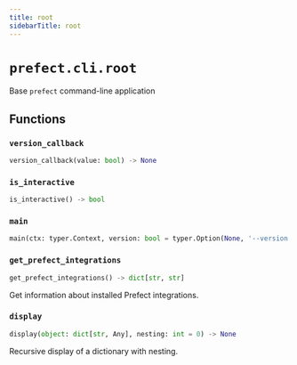 ```yaml
---
title: root
sidebarTitle: root
---
```


# `prefect.cli.root`



Base `prefect` command-line application


## Functions

### `version_callback` <sup><a href="https://github.com/prefecthq/prefect/blob/main/src/prefect/cli/root.py#L32"><Icon icon="github" size="14" /></a></sup>

```python
version_callback(value: bool) -> None
```

### `is_interactive` <sup><a href="https://github.com/prefecthq/prefect/blob/main/src/prefect/cli/root.py#L38"><Icon icon="github" size="14" /></a></sup>

```python
is_interactive() -> bool
```

### `main` <sup><a href="https://github.com/prefecthq/prefect/blob/main/src/prefect/cli/root.py#L44"><Icon icon="github" size="14" /></a></sup>

```python
main(ctx: typer.Context, version: bool = typer.Option(None, '--version', '-v', callback=version_callback, help='Display the current version.', is_eager=True), profile: str = typer.Option(None, '--profile', '-p', help='Select a profile for this CLI run.', is_eager=True), prompt: bool = SettingsOption(prefect.settings.PREFECT_CLI_PROMPT, help='Force toggle prompts for this CLI run.'))
```

### `get_prefect_integrations` <sup><a href="https://github.com/prefecthq/prefect/blob/main/src/prefect/cli/root.py#L149"><Icon icon="github" size="14" /></a></sup>

```python
get_prefect_integrations() -> dict[str, str]
```


Get information about installed Prefect integrations.


### `display` <sup><a href="https://github.com/prefecthq/prefect/blob/main/src/prefect/cli/root.py#L168"><Icon icon="github" size="14" /></a></sup>

```python
display(object: dict[str, Any], nesting: int = 0) -> None
```


Recursive display of a dictionary with nesting.

